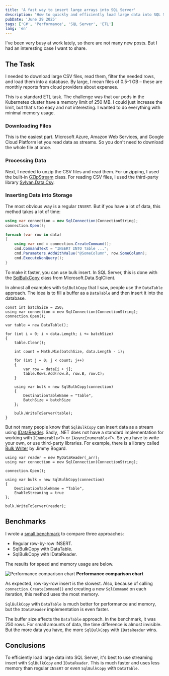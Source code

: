 ```yaml
---
title: 'A fast way to insert large arrays into SQL Server'
description: 'How to quickly and efficiently load large data into SQL Server: comparing regular INSERT, SqlBulkCopy with DataTable, and IDataReader.'
pubDate: 'June 29 2025'
tags: ['C#', 'Performance', 'SQL Server', 'ETL']
lang: 'en'
---
```



I've been very busy at work lately, so there are not many new posts. But I had an interesting case I want to share.

## The Task

I needed to download large CSV files, read them, filter the needed rows, and load them into a database. By large, I mean files of 0.5-1 GB – these are monthly reports from cloud providers about expenses.

This is a standard ETL task. The challenge was that our pods in the Kubernetes cluster have a memory limit of 250 MB. I could just increase the limit, but that's too easy and not interesting. I wanted to do everything with minimal memory usage.

### Downloading Files

This is the easiest part. Microsoft Azure, Amazon Web Services, and Google Cloud Platform let you read data as streams. So you don't need to download the whole file at once.

### Processing Data

Next, I needed to unzip the CSV files and read them. For unzipping, I used the built-in [GZipStream](https://learn.microsoft.com/en-us/dotnet/api/system.io.compression.gzipstream) class. For reading CSV files, I used the third-party library [Sylvan.Data.Csv](https://github.com/MarkPflug/Sylvan/blob/main/docs/Csv/Sylvan.Data.Csv.md).

### Inserting Data into Storage

The most obvious way is a regular `INSERT`. But if you have a lot of data, this method takes a lot of time:

``` cs
using var connection = new SqlConnection(ConnectionString);  
connection.Open();

foreach (var row in data)  
{  
    using var cmd = connection.CreateCommand();  
    cmd.CommandText = "INSERT INTO Table ...";  
    cmd.Parameters.AddWithValue("@SomeColumn", row.SomeColumn);  
    cmd.ExecuteNonQuery();  
}
```

To make it faster, you can use bulk insert. In SQL Server, this is done with the [SqlBulkCopy](https://learn.microsoft.com/en-us/dotnet/api/microsoft.data.sqlclient.sqlbulkcopy) class from Microsoft.Data.SqlClient.

In almost all examples with `SqlBulkCopy` that I saw, people use the `DataTable` approach. The idea is to fill a buffer as a `DataTable` and then insert it into the database.

```
const int batchSize = 250;  
using var connection = new SqlConnection(ConnectionString);  
connection.Open();

var table = new DataTable();

for (int i = 0; i < data.Length; i += batchSize)  
{  
    table.Clear();

    int count = Math.Min(batchSize, data.Length - i);

    for (int j = 0; j < count; j++)  
    {  
        var row = data[i + j];  
        table.Rows.Add(row.A, row.B, row.C);  
    }

    using var bulk = new SqlBulkCopy(connection)  
    {  
        DestinationTableName = "Table",  
        BatchSize = batchSize  
    };

    bulk.WriteToServer(table);  
}
```

But not many people know that `SqlBulkCopy` can insert data as a stream using [IDataReader](https://learn.microsoft.com/en-us/dotnet/api/system.data.idatareader). Sadly, .NET does not have a standard implementation for working with `IEnumerable<T>` or `IAsyncEnumerable<T>`. So you have to write your own, or use third-party libraries. For example, there is a library called [Bulk Writer](https://github.com/jbogard/bulk-writer) by Jimmy Bogard.

```
using var reader = new MyDataReader(_arr);  
using var connection = new SqlConnection(ConnectionString);

connection.Open();

using var bulk = new SqlBulkCopy(connection)  
{  
    DestinationTableName = "Table",  
    EnableStreaming = true  
};

bulk.WriteToServer(reader);
```

## Benchmarks

I wrote a [small benchmark](https://github.com/alexeyfv/DotNetBenchmarks/tree/main/SqlBulkCopy) to compare three approaches:  
- Regular row-by-row INSERT.  
- SqlBulkCopy with DataTable.  
- SqlBulkCopy with IDataReader.

The results for speed and memory usage are below.

<Image
  src={benchmark}
  alt="Performance comparison chart"
/>
<strong style="text-align: center;">
  Performance comparison chart
</strong>

As expected, row-by-row insert is the slowest. Also, because of calling `connection.CreateCommand()` and creating a new `SqlCommand` on each iteration, this method uses the most memory.

`SqlBulkCopy` with `DataTable` is much better for performance and memory, but the `IDataReader` implementation is even faster.

The buffer size affects the `DataTable` approach. In the benchmark, it was 250 rows. For small amounts of data, the time difference is almost invisible. But the more data you have, the more `SqlBulkCopy` with `IDataReader` wins.

## Conclusions

To efficiently load large data into SQL Server, it's best to use streaming insert with `SqlBulkCopy` and `IDataReader`. This is much faster and uses less memory than regular `INSERT` or even `SqlBulkCopy` with `DataTable`.
